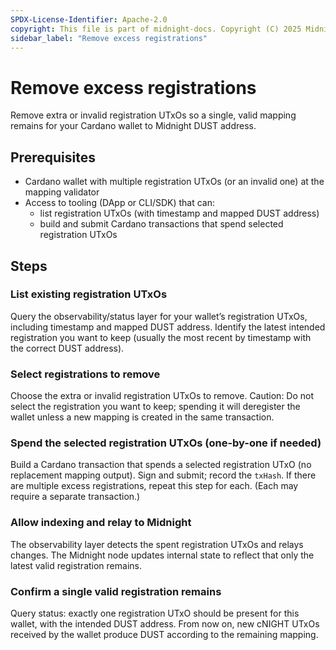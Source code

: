 ```yaml
---
SPDX-License-Identifier: Apache-2.0
copyright: This file is part of midnight-docs. Copyright (C) 2025 Midnight Foundation. Licensed under the Apache License, Version 2.0 (the "License"); You may not use this file except in compliance with the License. You may obtain a copy of the License at http://www.apache.org/licenses/LICENSE-2.0 Unless required by applicable law or agreed to in writing, software distributed under the License is distributed on an "AS IS" BASIS, WITHOUT WARRANTIES OR CONDITIONS OF ANY KIND, either express or implied. See the License for the specific language governing permissions and limitations under the License.
sidebar_label: "Remove excess registrations"
---
```



# Remove excess registrations

Remove extra or invalid registration UTxOs so a single, valid mapping remains for your Cardano wallet to Midnight DUST address.

## Prerequisites

- Cardano wallet with multiple registration UTxOs (or an invalid one) at the mapping validator  
- Access to tooling (DApp or CLI/SDK) that can:
  - list registration UTxOs (with timestamp and mapped DUST address)
  - build and submit Cardano transactions that spend selected registration UTxOs

## Steps

### List existing registration UTxOs
<StepsProvider>
  <Step>Query the observability/status layer for your wallet’s registration UTxOs, including timestamp and mapped DUST address.</Step>
  <Step>Identify the latest intended registration you want to keep (usually the most recent by timestamp with the correct DUST address).</Step>
</StepsProvider>

### Select registrations to remove
<StepsProvider>
  <Step>Choose the extra or invalid registration UTxOs to remove.</Step>
  <Step>Caution: Do not select the registration you want to keep; spending it will deregister the wallet unless a new mapping is created in the same transaction.</Step>
</StepsProvider>

### Spend the selected registration UTxOs (one-by-one if needed)
<StepsProvider>
  <Step>Build a Cardano transaction that spends a selected registration UTxO (no replacement mapping output).</Step>
  <Step>Sign and submit; record the <code>txHash</code>.</Step>
  <Step>If there are multiple excess registrations, repeat this step for each. (Each may require a separate transaction.)</Step>
</StepsProvider>

### Allow indexing and relay to Midnight
<StepsProvider>
  <Step>The observability layer detects the spent registration UTxOs and relays changes.</Step>
  <Step>The Midnight node updates internal state to reflect that only the latest valid registration remains.</Step>
</StepsProvider>

### Confirm a single valid registration remains
<StepsProvider>
  <Step>Query status: exactly one registration UTxO should be present for this wallet, with the intended DUST address.</Step>
  <Step>From now on, new cNIGHT UTxOs received by the wallet produce DUST according to the remaining mapping.</Step>
</StepsProvider>
